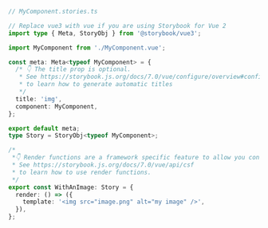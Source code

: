 ```ts
// MyComponent.stories.ts

// Replace vue3 with vue if you are using Storybook for Vue 2
import type { Meta, StoryObj } from '@storybook/vue3';

import MyComponent from './MyComponent.vue';

const meta: Meta<typeof MyComponent> = {
  /* 👇 The title prop is optional.
   * See https://storybook.js.org/docs/7.0/vue/configure/overview#configure-story-loading
   * to learn how to generate automatic titles
   */
  title: 'img',
  component: MyComponent,
};

export default meta;
type Story = StoryObj<typeof MyComponent>;

/*
 *👇 Render functions are a framework specific feature to allow you control on how the component renders.
 * See https://storybook.js.org/docs/7.0/vue/api/csf
 * to learn how to use render functions.
 */
export const WithAnImage: Story = {
  render: () => ({
    template: '<img src="image.png" alt="my image" />',
  }),
};
```
